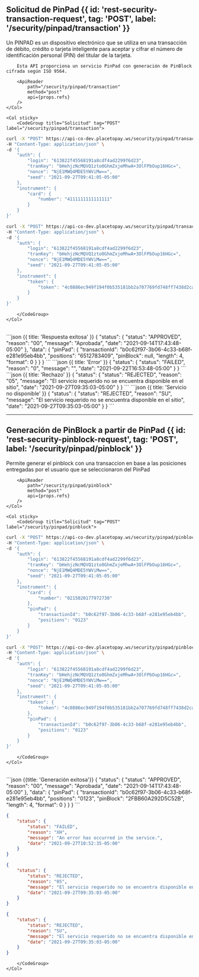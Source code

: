 
## Solicitud de PinPad {{ id: 'rest-security-transaction-request', tag: 'POST', label: '/security/pinpad/transaction' }}

<Row>
    <Col>
        Un PINPAD es un dispositivo electrónico que se utiliza en una transacción de débito, crédito o tarjeta inteligente para aceptar y cifrar el número de identificación personal (PIN) del titular de la tarjeta.

        Esta API proporciona un servicio PinPad con generación de PinBlock cifrada según ISO 9564.

        <ApiReader
            path="/security/pinpad/transaction"
            method="post"
            api={props.refs}
        />
    </Col>

    <Col sticky>
        <CodeGroup title="Solicitud" tag="POST" label="/security/pinpad/transaction">
```bash {{ title: 'Solicitud por tarjeta' }}
curl -X "POST" https://api-co-dev.placetopay.ws/security/pinpad/transaction \
-H "Content-Type: application/json" \
-d '{
    "auth": {
        "login": "613822f45568191a8cdf4ad2299f6d23",
        "tranKey": "bHehjzNcMQVQ1zto0GhmZxjeMhwA+3OlFPbOup16HGc=",
        "nonce": "NjE1MWQ4MDE5YWViMw==",
        "seed": "2021-09-27T09:41:05-05:00"
    },
    "instrument": {
        "card": {
            "number": "4111111111111111"
        }
    }
}'
```
```bash {{ title: 'Solicitud por token' }}
curl -X "POST" https://api-co-dev.placetopay.ws/security/pinpad/transaction \
-H "Content-Type: application/json" \
-d '{
    "auth": {
        "login": "613822f45568191a8cdf4ad2299f6d23",
        "tranKey": "bHehjzNcMQVQ1zto0GhmZxjeMhwA+3OlFPbOup16HGc=",
        "nonce": "NjE1MWQ4MDE5YWViMw==",
        "seed": "2021-09-27T09:41:05-05:00"
    },
    "instrument": {
        "token": {
            "token": "4c0886ec949f194f0b535181bb2a707769fd748ff7438d2caab2b0a3e67642a1"
        }
    }
}'
```
        </CodeGroup>
    </Col>
</Row>

<Row>
    <Col>
        <ApiReader
            path="/security/pinpad/transaction"
            method="post"
            type="response"
            api={props.refs}
        />
    </Col>
    <Col sticky>
        <br />
        <CodeGroup title="Respuesta">
```json {{ title: 'Respuesta exitosa' }}
{
    "status": {
        "status": "APPROVED",
        "reason": "00",
        "message": "Aprobada",
        "date": "2021-09-14T17:43:48-05:00"
    },
    "data": {
        "pinPad": {
            "transactionId": "b0c62f97-3b06-4c33-b68f-e281e95eb4bb",
            "positions": "6512783409",
            "pinBlock": null,
            "length": 4,
            "format": 0
        }
    }
}
```
```json {{ title: 'Error' }}
{
    "status": {
        "status": "FAILED",
        "reason": "0",
        "message": "",
        "date": "2021-09-22T16:53:48-05:00"
    }
}
```
```json {{ title: 'Rechazo' }}
{
    "status": {
        "status": "REJECTED",
        "reason": "05",
        "message": "El servicio requerido no se encuentra disponible en el sitio",
        "date": "2021-09-27T09:35:03-05:00"
    }
}
```
```json {{ title: 'Servicio no disponible' }}
{
    "status": {
        "status": "REJECTED",
        "reason": "SU",
        "message": "El servicio requerido no se encuentra disponible en el sitio",
        "date": "2021-09-27T09:35:03-05:00"
    }
}
```
        </CodeGroup>
    </Col>
</Row>

---

## Generación de PinBlock a partir de PinPad {{ id: 'rest-security-pinblock-request', tag: 'POST', label: '/security/pinpad/pinblock' }}

<Row>
    <Col>
        Permite generar el pinblock con una transaccion en base a las posiciones entregadas por el usuario que se seleccionaron del PinPad            

        <ApiReader
            path="/security/pinpad/pinblock"
            method="post"
            api={props.refs}
        />
    </Col>

    <Col sticky>
        <CodeGroup title="Solicitud" tag="POST" label="/security/pinpad/pinblock">
```bash {{ title: 'Solicitud de PinBlock por tarjeta' }}
curl -X "POST" https://api-co-dev.placetopay.ws/security/pinpad/pinblock \
-H "Content-Type: application/json" \
-d '{
    "auth": {
        "login": "613822f45568191a8cdf4ad2299f6d23",
        "tranKey": "bHehjzNcMQVQ1zto0GhmZxjeMhwA+3OlFPbOup16HGc=",
        "nonce": "NjE1MWQ4MDE5YWViMw==",
        "seed": "2021-09-27T09:41:05-05:00"
    },
    "instrument": {
        "card": {
            "number": "0215020177972730"
        },
        "pinPad": {
            "transactionId": "b0c62f97-3b06-4c33-b68f-e281e95eb4bb",
            "positions": "0123"
        }
    }
}'
```
```bash {{ title: 'Solicitud de PinBlock por token' }}
curl -X "POST" https://api-co-dev.placetopay.ws/security/pinpad/pinblock \
-H "Content-Type: application/json" \
-d '{
    "auth": {
        "login": "613822f45568191a8cdf4ad2299f6d23",
        "tranKey": "bHehjzNcMQVQ1zto0GhmZxjeMhwA+3OlFPbOup16HGc=",
        "nonce": "NjE1MWQ4MDE5YWViMw==",
        "seed": "2021-09-27T09:41:05-05:00"
    },
    "instrument": {
        "token": {
            "token": "4c0886ec949f194f0b535181bb2a707769fd748ff7438d2caab2b0a3e67642a1"
        },
        "pinPad": {
            "transactionId": "b0c62f97-3b06-4c33-b68f-e281e95eb4bb",
            "positions": "0123"
        }
    }
}'
```
        </CodeGroup>
    </Col>
</Row>

<Row>
    <Col>
        <ApiReader
            path="/security/pinpad/pinblock"
            method="post"
            type="response"
            api={props.refs}
        />
    </Col>
    <Col sticky>
        <br />
        <CodeGroup title="Respuesta">
```json {{title: 'Generación exitosa'}}
{
    "status": {
        "status": "APPROVED",
        "reason": "00",
        "message": "Aprobada",
        "date": "2021-09-14T17:43:48-05:00"
    },
    "data": {
        "pinPad": {
            "transactionId": "b0c62f97-3b06-4c33-b68f-e281e95eb4bb",
            "positions": "0123",
            "pinBlock": "2FBB60A292D5C52B",
            "length": 4,
            "format": 0
        }
    }
}
```

```json {{ title: 'Error' }}
{
    "status": {
        "status": "FAILED",
        "reason": "XH",
        "message": "An error has occurred in the service.",
        "date": "2021-09-27T10:52:35-05:00"
    }
}
```

```json {{ title: 'Rechazo' }}
{
    "status": {
        "status": "REJECTED",
        "reason": "05",
        "message": "El servicio requerido no se encuentra disponible en el sitio",
        "date": "2021-09-27T09:35:03-05:00"
    }
}
```

```json {{ title: 'Servicio no disponible' }}
{
    "status": {
        "status": "REJECTED",
        "reason": "SU",
        "message": "El servicio requerido no se encuentra disponible en el sitio",
        "date": "2021-09-27T09:35:03-05:00"
    }
}
```
        </CodeGroup>
    </Col>
</Row>